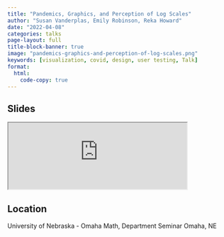 ```yaml
---
title: "Pandemics, Graphics, and Perception of Log Scales"
author: "Susan Vanderplas, Emily Robinson, Reka Howard"
date: "2022-04-08"
categories: talks
page-layout: full
title-block-banner: true
image: "pandemics-graphics-and-perception-of-log-scales.png"
keywords: [visualization, covid, design, user testing, Talk]
format:
  html:
    code-copy: true
---
```

 
## Slides

<iframe src='https://srvanderplas.github.io/2022-Presentations/04-UNO/#1' height='auto' width='80%'>
                        </iframe>
## Location
University of Nebraska - Omaha
Math, Department Seminar
Omaha, NE

